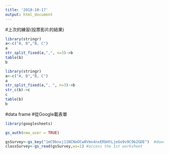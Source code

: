 ```yaml
---
title: '2018-10-17'
output: html_document
---
```

#上次的練習(投票影片的結果)
```r
library(stringr)
a<-c("A, B","B, C")
a
str_split_fixed(a,",", n=3)->b
table(b)
b
```


```r
library(stringr)
a<-c("A, B","B, C")
a
str_split_fixed(a,", ", n=3)->b
str_c(b)->c
c
table(b)
b
```
#data frame
#從Google載表單
```r
library(googlesheets)
```
```r
gs_auth(new_user = TRUE)
```

```r
gsSurvey<-gs_key("1mC9bnxj11NCNoOCw0Vmn4nxERbHtLjeGo9v9C9b2GDE")  #download sheet information as an object
classSurvey<-gs_read(gsSurvey,ws=1) #access the 1st worksheet
```

